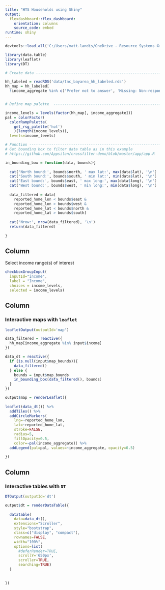 ```yaml
---
title: "HTS Households using Shiny"
output: 
  flexdashboard::flex_dashboard:
    orientation: columns
    source_code: embed
runtime: shiny
---
```


```r

devtools::load_all('C:/Users/matt.landis/OneDrive - Resource Systems Group, Inc/Git/tmrtools')

library(data.table)
library(leaflet)
library(DT)

# Create data -----------------------------------------------------------------

hh_labeled = readRDS('data/tnc_bayarea_hh_labeled.rds')
hh_map = hh_labeled[
  !income_aggregate %in% c('Prefer not to answer', 'Missing: Non-response', 'Missing: Skip logic') & !is.na(income_aggregate)]


# Define map palette  -------------------------------------------------------

income_levels = levels(factor(hh_map[, income_aggregate]))
pal = colorFactor(
  colorRampPalette(
    get_rsg_palette('hot')
    )(length(income_levels)),
  levels=income_levels)

# Function -----------------------------------------------------------------
# Get bounding box to filter data table as in this example
# https://github.com/Appsilon/crossfilter-demo/blob/master/app/app.R

in_bounding_box = function(data, bounds){
  
  cat('North bound:', bounds$north, ' max lat:', max(data$lat), '\n')
  cat('South bound:', bounds$south, ' min lat:', min(data$lat), '\n')
  cat('East bound:', bounds$east, ' max long:', max(data$long), '\n')
  cat('West bound:', bounds$west, ' min long:', min(data$long), '\n')
  
  data_filtered = data[
    reported_home_lon < bounds$east &
    reported_home_lon > bounds$west &
    reported_home_lat < bounds$north &
    reported_home_lat > bounds$south]
  
  cat('Nrow:', nrow(data_filtered), '\n')
  return(data_filtered)
  
}

```



Column {.sidebar}
-----------------------------------------------------------------------

Select income range(s) of interest

```r

checkboxGroupInput(
  inputId="income",
  label = "Income",
  choices = income_levels, 
  selected = income_levels)
```



Column {data-width=500}
-----------------------------------------------------------------------

### Interactive maps with `leaflet`

```r
leafletOutput(outputId='map')

```

```r

data_filtered = reactive({
  hh_map[income_aggregate %in% input$income]
})

data_dt = reactive({
  if (is.null(input$map_bounds)){
    data_filtered()
  } else {
    bounds = input$map_bounds
    in_bounding_box(data_filtered(), bounds)
  }
})

output$map = renderLeaflet({
  
leaflet(data_dt()) %>%
  addTiles() %>%
  addCircleMarkers(
    lng=~reported_home_lon,
    lat=~reported_home_lat,
    stroke=FALSE,
    radius=5,
    fillOpacity=0.5,
    color=~pal(income_aggregate)) %>%
  addLegend(pal=pal, values=~income_aggregate, opacity=0.5)
  
})


```

Column {data-width=500}
-----------------------------------------------------------------------

### Interactive tables with `DT`

```r
DTOutput(outputId='dt')
```

```r

output$dt = renderDataTable({
  
  datatable(
    data=data_dt(),
    extensions="Scroller",
    style="bootstrap",
    class=c("display", "compact"),
    rownames=FALSE,
    width="100%",
    options=list(
      #deferRender=TRUE,
      scrollY='650px',
      scroller=TRUE,
      searching=TRUE)
  )
  
  
})
```


